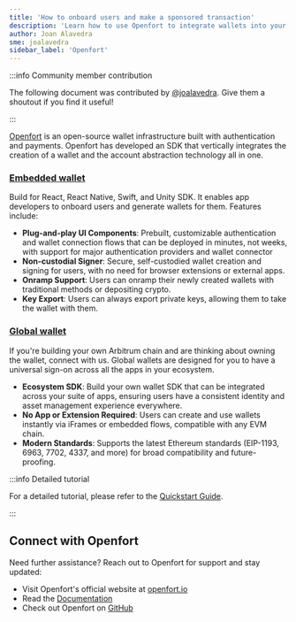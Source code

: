 ```yaml
---
title: 'How to onboard users and make a sponsored transaction'
description: 'Learn how to use Openfort to integrate wallets into your project on Arbitrum'
author: Joan Alavedra
sme: joalavedra
sidebar_label: 'Openfort'
---
```


:::info Community member contribution

The following document was contributed by [@joalavedra](https://github.com/joalavedra). Give them a shoutout if you find it useful!

:::

[Openfort](https://openfort.io) is an open-source wallet infrastructure built with authentication and payments. Openfort has developed an SDK that vertically integrates the creation of a wallet and the account abstraction technology all in one.

### [Embedded wallet](https://www.openfort.io/embedded-wallet)

Build for React, React Native, Swift, and Unity SDK. It enables app developers to onboard users and generate wallets for them. Features include:

- **Plug-and-play UI Components**: Prebuilt, customizable authentication and wallet connection flows that can be deployed in minutes, not weeks, with support for major authentication providers and wallet connector
- **Non-custodial Signer**: Secure, self-custodied wallet creation and signing for users, with no need for browser extensions or external apps.
- **Onramp Support**: Users can onramp their newly created wallets with traditional methods or depositing crypto.
- **Key Export**: Users can always export private keys, allowing them to take the wallet with them.

### [Global wallet](https://www.openfort.io/crossapp-wallet)

If you're building your own Arbitrum chain and are thinking about owning the wallet, connect with us. Global wallets are designed for you to have a universal sign-on across all the apps in your ecosystem.

- **Ecosystem SDK**: Build your own wallet SDK that can be integrated across your suite of apps, ensuring users have a consistent identity and asset management experience everywhere.
- **No App or Extension Required**: Users can create and use wallets instantly via iFrames or embedded flows, compatible with any EVM chain.
- **Modern Standards**: Supports the latest Ethereum standards (EIP-1193, 6963, 7702, 4337, and more) for broad compatibility and future-proofing.

:::info Detailed tutorial

For a detailed tutorial, please refer to the [Quickstart Guide](https://www.openfort.io/docs/).

:::

## Connect with Openfort

Need further assistance? Reach out to Openfort for support and stay updated:

- Visit Openfort's official website at [openfort.io](https://www.openfort.io)
- Read the [Documentation](https://www.openfort.io/docs)
- Check out Openfort on [GitHub](https://github.com/openfort-xyz)
